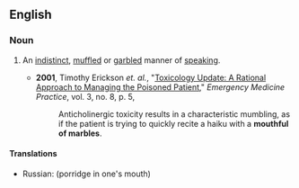 ==English==

===Noun===
{{en-noun|head=[[mouthful]] [[of]] [[marbles]]|mouthfuls of marbles}}

# {{label|en|idiomatic}} An [[indistinct]], [[muffled]] or [[garbled]] manner of [[speaking]].
#* '''2001''', Timothy Erickson ''et. al.'', "[http://www.regionsem.org/~jdfuerstenberg/archive/Toxicology/Toxicology%20EMP0801.pdf Toxicology Update: A Rational Approach to Managing the Poisoned Patient]," ''Emergency Medicine Practice'', vol. 3, no. 8, p. 5,
#*: Anticholinergic toxicity results in a characteristic mumbling, as if the patient is trying to quickly recite a haiku with a '''mouthful of marbles'''.

====Translations====
{{trans-top|An indistinct, muffled or garbled manner of speaking}}
{{trans-mid}}
* Russian: {{t|ru|ка́ша во рту}} (porridge in one's mouth)
{{trans-bottom}}
